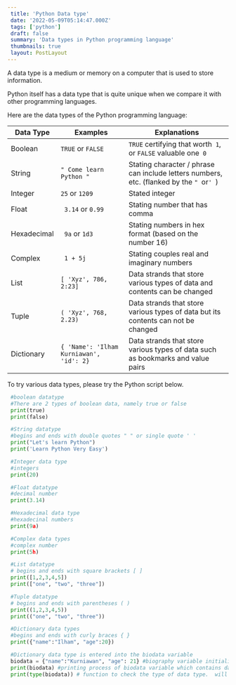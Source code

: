 ```yaml
---
 title: 'Python Data type'
 date: '2022-05-09T05:14:47.000Z'
 tags: ['python']
 draft: false
 summary: 'Data types in Python programming language'
 thumbnails: true
 layout: PostLayout
---
```


A data type is a medium or memory on a computer that is used to store information.

Python itself has a data type that is quite unique when we compare it with other programming languages.

Here are the data types of the Python programming language:

| Data Type   | Examples                                | Explanations                                                                             |
| ----------- | --------------------------------------- | ---------------------------------------------------------------------------------------- |
| Boolean     | `TRUE` or `FALSE`                       | `TRUE` certifying that worth` 1`, or `FALSE` valuable one` 0`                            |
| String      | `" Come learn Python "`                 | Stating character / phrase can include letters numbers, etc. (flanked by the `" `or`' `) |
| Integer     | `25` or `1209`                          | Stated integer                                                                           |
| Float       | ` 3.14` or `0.99`                       | Stating number that has comma                                                            |
| Hexadecimal | ` 9a` or `1d3`                          | Stating numbers in hex format (based on the number 16)                                   |
| Complex     | ` 1 + 5j`                               | Stating couples real and imaginary numbers                                               |
| List        | `[ 'Xyz', 786, 2:23]`                   | Data strands that store various types of data and contents can be changed                |
| Tuple       | `( 'Xyz', 768, 2.23)`                   | Data strands that store various types of data but its contents can not be changed        |
| Dictionary  | `{ 'Name': 'Ilham Kurniawan', 'id': 2}` | Data strands that store various types of data such as bookmarks and value pairs          |

To try various data types, please try the Python script below.

```python:data-type.py
 #boolean datatype
 #There are 2 types of boolean data, namely true or false
 print(true)
 print(false)

 #String datatype
 #begins and ends with double quotes " " or single quote ' '
 print("Let's learn Python")
 print('Learn Python Very Easy')

 #Integer data type
 #integers
 print(20)

 #Float datatype
 #decimal number
 print(3.14)

 #Hexadecimal data type
 #hexadecinal numbers
 print(9a)

 #Complex data types
 #complex number
 print(5h)

 #List datatype
 # begins and ends with square brackets [ ]
 print([1,2,3,4,5])
 print(["one", "two", "three"])

 #Tuple datatype
 # begins and ends with parentheses ( )
 print((1,2,3,4,5))
 print(("one", "two", "three"))

 #Dictionary data types
 #begins and ends with curly braces { }
 print({"name":"Ilham", "age":20})

 #Dictionary data type is entered into the biodata variable
 biodata = {"name":"Kurniawan", "age": 21} #biography variable initialization process
 print(biodata) #printing process of biodata variable which contains data type Dictionary
 print(type(biodata)) # function to check the type of data type.  will show <class 'dict'> which means dict is a data type dictionary
```
